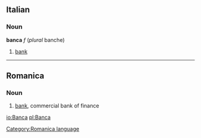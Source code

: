 ==Italian==
===Noun===
'''banca''' ''f'' (''plural'' banche)

# [[bank]]

----

== Romanica==
[[Category:Romanica language]]
=== Noun ===
# [[bank]], commercial bank of finance

[[io:Banca]]
[[pl:Banca]]